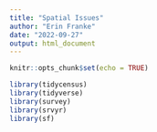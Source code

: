 ```yaml
---
title: "Spatial Issues"
author: "Erin Franke"
date: "2022-09-27"
output: html_document
---
```


```r
knitr::opts_chunk$set(echo = TRUE)
```

```r
library(tidycensus)
library(tidyverse)
library(survey)
library(srvyr)
library(sf)
```

```r

```

